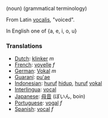 (noun) (grammatical terminology)

From Latin [[vocalis]], "voiced".

In English one of {a, e, i, o, u}

===Translations===
*[[Dutch]]: [[klinker]] ''m''
*[[French]]: [[voyelle]] ''f''
*[[German]]: [[Vokal]] ''m''
*[[Guaraní]]: [[pu'ae]]
*[[Indonesian]]: [[huruf]] [[hidup]], [[huruf]] [[vokal]]
*[[Interlingua]]: [[vocal]]
*[[Japanese]]: [[母音]] (ぼいん, boin)
*[[Portuguese]]: [[vogal]] ''f''
*[[Spanish]]: [[vocal]] ''f''